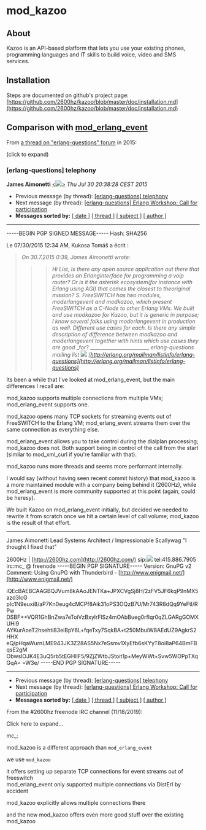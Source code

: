 
# mod_kazoo 


## About

Kazoo is an API-based platform that lets you use your existing phones, programming languages and IT skills to build voice, video and SMS services.

## Installation

Steps are documented on github's project page: [https://github.com/2600hz/kazoo/blob/master/doc/installation.md](https://github.com/2600hz/kazoo/blob/master/doc/installation.md)

## Comparison with [mod_erlang_event](./mod_erlang_event_1048926.mdx#api)

From [a thread on "erlang-questions" forum](http://erlang.org/pipermail/erlang-questions/2015-July/085357.html) in 2015:

(click to expand)

### \[erlang-questions\] telephony

**James Aimonetti** [\<![](http://erlang.org/pipermail/erlang-questions/emailaddrs/ema-6318.png)\>](mailto:erlang-questions%40erlang.org?Subject=Re%3A%20%5Berlang-questions%5D%20telephony&In-Reply-To=%3C55BA6F24.6070508%402600hz.com%3E "[erlang-questions] telephony")
_Thu Jul 30 20:38:28 CEST 2015_

  
* Previous message (by thread): [\[erlang-questions\] telephony](http://erlang.org/pipermail/erlang-questions/2015-July/085347.html)
* Next message (by thread): [\[erlang-questions\] Erlang Workshop: Call for participation](http://erlang.org/pipermail/erlang-questions/2015-July/085348.html)
* **Messages sorted by:** [\[ date \]](http://erlang.org/pipermail/erlang-questions/2015-July/date.html#85357) [\[ thread \]](http://erlang.org/pipermail/erlang-questions/2015-July/thread.html#85357) [\[ subject \]](http://erlang.org/pipermail/erlang-questions/2015-July/subject.html#85357) [\[ author \]](http://erlang.org/pipermail/erlang-questions/2015-July/author.html#85357)

---

-----BEGIN PGP SIGNED MESSAGE-----
Hash: SHA256

Le 07/30/2015 12:34 AM, Kukosa Tomáš a écrit :
> _On 30.7.2015 0:39, James Aimonetti wrote:_
>>> _Hi List, Is there any open source application out there that_ 
>>> _provides an Erlanginterface for programming a voip router?  Or_
>>> _is it the asterisk ecosystem(for instance with Erlang using_
>>> _AGI) that comes the closest to theoriginal mission? S._
>>> _FreeSWITCH has two modules, moderlangevent and modkazoo,_
>> _which present FreeSWITCH as a C-Node to other Erlang VMs. We_
>> _built and use modkazoo for Kazoo, but it is generic in purpose;_
>> _I know several folks using moderlangevent in production as_
>> _well. Different use cases for each._
>> _Is there any simple description of difference between modkazoo and_
> _moderlangevent together with hints which use cases they are good_
> _for? ________________________ 
> _erlang-questions mailing list ![](http://erlang.org/pipermail/erlang-questions/emailaddrs/ema-36.png)_ 
> _[http://erlang.org/mailman/listinfo/erlang-questions](http://erlang.org/mailman/listinfo/erlang-questions)_
>>
Its been a while that I've looked at mod_erlang_event, but the main
differences I recall are:

mod_kazoo supports multiple connections from multiple VMs;
mod_erlang_event supports one.

mod_kazoo opens many TCP sockets for streaming events out of
FreeSWITCH to the Erlang VM; mod_erlang_event streams them over the
same connection as everything else.

mod_erlang_event allows you to take control during the dialplan
processing; mod_kazoo does not. Both support being in control of the
call from the start (similar to mod_xml_curl if you're familiar with
that).

mod_kazoo runs more threads and seems more performant internally.

I would say (without having seen recent commit history) that mod_kazoo
is a more maintained module with a company being behind it (2600Hz),
while mod_erlang_event is more community supported at this point
(again, could be heresy).

We built Kazoo on mod_erlang_event initially, but decided we needed to
rewrite it from scratch once we hit a certain level of call volume;
mod_kazoo is the result of that effort.

- -- 
James Aimonetti
Lead Systems Architect / Impressionable Scallywag
"I thought I fixed that"

2600Hz | [http://2600hz.com](http://2600hz.com/)
sip:![](http://erlang.org/pipermail/erlang-questions/emailaddrs/ema-6318.png)
tel:415.886.7905
irc:mc_ @ freenode
-----BEGIN PGP SIGNATURE-----
Version: GnuPG v2
Comment: Using GnuPG with Thunderbird - [http://www.enigmail.net/](http://www.enigmail.net/)

iQEcBAEBCAAGBQJVum8kAAoJENTKa+JPXCVgSj8H/2zFV5JF6kqP9nMX5azd3lcG
pIc1N9euxi8/aP7Kn0eug4cMCPf8Aik31oPS3OQzB7U/Mr743R8dQq9YeFtl/RPw
DSBF++VQR1GhBnZwa7eToiVzBxylrFlSz4mOAbBueg0rflqr0qZLGARgGOMXUHi9
AYKurAoeT2hsehti83eiBpY6L+fqeTxy7SqkBA+t250MbuiW8AEdUZ9AgkrS2HHX
eQ/pHqaWurnLME943JK3Z28AS5Nx7eSsmv1XyEfb6sKYyT8oi8aP64BmFBqsE2gM
ObwslOJK4E3uQ5rb5tEGHIlF5/9ZjZWtbJStoit1p+MeyWWt+Svw5WOPpTXqGqA=
=W3e/
-----END PGP SIGNATURE-----

---

  
* Previous message (by thread): [\[erlang-questions\] telephony](http://erlang.org/pipermail/erlang-questions/2015-July/085347.html)
* Next message (by thread): [\[erlang-questions\] Erlang Workshop: Call for participation](http://erlang.org/pipermail/erlang-questions/2015-July/085348.html)
* **Messages sorted by:** [\[ date \]](http://erlang.org/pipermail/erlang-questions/2015-July/date.html#85357) [\[ thread \]](http://erlang.org/pipermail/erlang-questions/2015-July/thread.html#85357) [\[ subject \]](http://erlang.org/pipermail/erlang-questions/2015-July/subject.html#85357) [\[ author \]](http://erlang.org/pipermail/erlang-questions/2015-July/author.html#85357)

From the #2600hz freenode IRC channel (11/18/2019):

Click here to expand...

mc\_:

mod\_kazoo is a different approach than `mod_erlang_event`

we use `mod_kazoo`

it offers setting up separate TCP connections for event streams out of freeswitch  
mod\_erlang\_event only supported multiple connections via DistErl by accident

mod\_kazoo explicitly allows multiple connections there

and the new mod\_kazoo offers even more good stuff over the existing mod\_kazoo


